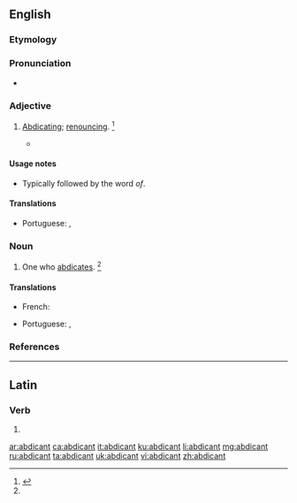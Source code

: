 ==English==

===Etymology===
{{suffix|abdicate|ant|lang=en}}

===Pronunciation===
* {{a|US}} {{IPA|/ˈæb.dɪ.kn̩t/|lang=en}}

===Adjective===
{{en-adj}}

# {{label|en|rare}} [[abdicating|Abdicating]]; [[renouncing]]. {{defdate|Mid 17<sup>th</sup> century.}}<ref name=SOED>{{R:SOED5|page=1}}</ref>
#* {{quote-book|author=Whitlock|title=Manners of the English|passage=monks '''abdicant''' of their orders}}

====Usage notes====
* Typically followed by the word ''of''.

====Translations====
{{trans-top|who abdicates}}
* Portuguese: {{t|pt|abdicante}}, {{t|pt|abdicador}}
{{trans-mid}}
{{trans-bottom}}

===Noun===
{{en-noun}}

# One who [[abdicates]]. {{defdate|Mid 17<sup>th</sup> century.}}<ref name=SOED/>

====Translations====
{{trans-top|one who abdicates}}
* French: {{t+|fr|abdicataire}}
{{trans-mid}}
* Portuguese: {{t|pt|abdicador|m}}, {{t|pt|abdicante|m-f}}
{{trans-bottom}}

===References===
<references/>

----

==Latin==

===Verb===
{{la-verb-form|abdicant}}

# {{inflection of|abdicō||3|p|pres|actv|indc|lang=la}}

[[ar:abdicant]]
[[ca:abdicant]]
[[it:abdicant]]
[[ku:abdicant]]
[[li:abdicant]]
[[mg:abdicant]]
[[ru:abdicant]]
[[ta:abdicant]]
[[uk:abdicant]]
[[vi:abdicant]]
[[zh:abdicant]]